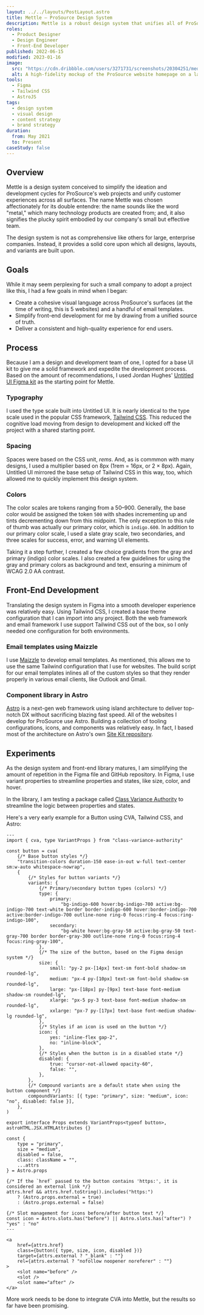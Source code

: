 ```yaml
---
layout: ../../layouts/PostLayout.astro
title: Mettle — ProSource Design System
description: Mettle is a robust design system that unifies all of ProSource's digital experiences and expedites ideation and development.
roles:
  - Product Designer
  - Design Engineer
  - Front-End Developer
published: 2022-06-15
modified: 2023-01-16
image:
  src: "https://cdn.dribbble.com/users/3271731/screenshots/20304251/media/191436d896cb9bbba9310da410db625b.png?compress=1&resize=1600x1200&vertical=top"
  alt: A high-fidelity mockup of the ProSource website homepage on a laptop.
tools:
  - Figma
  - Tailwind CSS
  - AstroJS
tags:
  - design system
  - visual design
  - content strategy
  - brand strategy
duration:
  from: May 2021
  to: Present
caseStudy: false
---
```



## Overview

Mettle is a design system conceived to simplify the ideation and development cycles for ProSource's web projects and unify customer experiences across all surfaces. The name Mettle was chosen affectionately for its double entendre: the name sounds like the word "metal," which many technology products are created from; and, it also signifies the plucky spirit embodied by our company's small but effective team.

The design system is not as comprehensive like others for large, enterprise companies. Instead, it provides a solid core upon which all designs, layouts, and variants are built upon.

## Goals

While it may seem perplexing for such a small company to adopt a project like this, I had a few goals in mind when I began:

- Create a cohesive visual language across ProSource's surfaces (at the time of writing, this is 5 websites) and a handful of email templates.
- Simplify front-end development for me by drawing from a unified source of truth.
- Deliver a consistent and high-quality experience for end users.

## Process

Because I am a design and development team of one, I opted for a base UI kit to give me a solid framework and expedite the development process. Based on the amount of recommendations, I used Jordan Hughes' [Untitled UI Figma kit](https://www.untitledui.com/) as the starting point for Mettle.

### Typography

I used the type scale built into Untitled UI. It is nearly identical to the type scale used in the popular CSS framework, [Tailwind CSS](https://tailwindcss.com/docs/font-size). This reduced the cognitive load moving from design to development and kicked off the project with a shared starting point.

### Spacing

Spaces were based on the CSS unit, _rems_. And, as is commmon with many designs, I used a multiplier based on 8px (1rem = 16px, or 2 × 8px). Again, Untitled UI mirrored the base setup of Tailwind CSS in this way, too, which allowed me to quickly implement this design system.

### Colors

The color scales are tokens ranging from a 50–900. Generally, the base color would be assigned the token `500` with shades incrementing up and tints decrementing down from this midpoint. The only exception to this rule of thumb was actually our primary color, which is `indigo.600`. In addition to our primary color scale, I used a slate gray scale, two secondaries, and three scales for success, error, and warning UI elements.

Taking it a step further, I created a few choice gradients from the gray and primary (indigo) color scales. I also created a few guidelines for using the gray and primary colors as background and text, ensuring a minimum of WCAG 2.0 AA contrast.

## Front-End Development

Translating the design system in Figma into a smooth developer experience was relatively easy. Using Tailwind CSS, I created a base theme configuration that I can import into any project. Both the web framework and email framework I use support Tailwind CSS out of the box, so I only needed one configuration for both environments.

### Email templates using Maizzle

I use [Maizzle](https://maizzle.com/) to develop email templates. As mentioned, this allows me to use the same Tailwind configuration that I use for websites. The build script for our email templates inlines all of the custom styles so that they render properly in various email clients, like Outlook and Gmail.

### Component library in Astro

[Astro](https://astro.build/) is a next-gen web framework using island architecture to deliver top-notch DX without sacrificing blazing fast speed. All of the websites I develop for ProSource use Astro. Building a collection of tooling configurations, icons, and components was relatively easy. In fact, I based most of the architecture on Astro's own [Site Kit repository](https://github.com/withastro/site-kit).

## Experiments

As the design system and front-end library matures, I am simplifying the amount of repetition in the Figma file and GitHub repository. In Figma, I use variant properties to streamline properties and states, like size, color, and hover.

In the library, I am testing a package called [Class Variance Authority](https://github.com/joe-bell/cva) to streamline the logic between properties and states.

Here's a very early example for a Button using CVA, Tailwind CSS, and Astro:

```astro
---
import { cva, type VariantProps } from "class-variance-authority"

const button = cva(
	{/* Base button styles */}
	"transition-colors duration-150 ease-in-out w-full text-center sm:w-auto whitespace-nowrap",
	{
		{/* Styles for button variants */}
		variants: {
			{/* Primary/secondary button types (colors) */}
			type: {
				primary:
					"bg-indigo-600 hover:bg-indigo-700 active:bg-indigo-700 text-white border border-indigo-600 hover:border-indigo-700 active:border-indigo-700 outline-none ring-0 focus:ring-4 focus:ring-indigo-100",
				secondary:
					"bg-white hover:bg-gray-50 active:bg-gray-50 text-gray-700 border border-gray-300 outline-none ring-0 focus:ring-4 focus:ring-gray-100",
			},
			{/* The size of the button, based on the Figma design system */}
			size: {
				small: "py-2 px-[14px] text-sm font-bold shadow-sm rounded-lg",
				medium: "px-4 py-[10px] text-sm font-bold shadow-sm rounded-lg",
				large: "px-[18px] py-[9px] text-base font-medium shadow-sm rounded-lg",
				xlarge: "px-5 py-3 text-base font-medium shadow-sm rounded-lg",
				xxlarge: "px-7 py-[17px] text-base font-medium shadow-lg rounded-lg",
			},
			{/* Styles if an icon is used on the button */}
			icon: {
				yes: "inline-flex gap-2",
				no: "inline-block",
			},
			{/* Styles when the button is in a disabled state */}
			disabled: {
				true: "cursor-not-allowed opacity-60",
				false: "",
			},
		},
		{/* Compound variants are a default state when using the button component */}
		compoundVariants: [{ type: "primary", size: "medium", icon: "no", disabled: false }],
	},
)

export interface Props extends VariantProps<typeof button>, astroHTML.JSX.HTMLAttributes {}

const {
	type = "primary",
	size = "medium",
	disabled = false,
	class: className = "",
	...attrs
} = Astro.props

{/* If the `href` passed to the button contains 'https:', it is considered an external link */}
attrs.href && attrs.href.toString().includes("https:")
	? (Astro.props.external = true)
	: (Astro.props.external = false)

{/* Slot management for icons before/after button text */}
const icon = Astro.slots.has("before") || Astro.slots.has("after") ? "yes" : "no"
---

<a
	href={attrs.href}
	class={button({ type, size, icon, disabled })}
	target={attrs.external ? "_blank" : ""}
	rel={attrs.external ? "nofollow noopener noreferer" : ""}
>
	<slot name="before" />
	<slot />
	<slot name="after" />
</a>
```

More work needs to be done to integrate CVA into Mettle, but the results so far have been promising.
